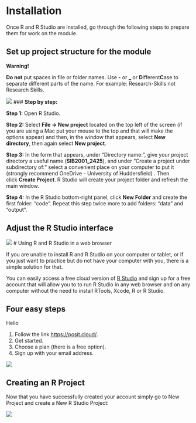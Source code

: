 # Installation

Once R and R Studio are installed, go through the following steps to prepare them for work on the module. 

## Set up project structure for the module

**Warning!**

**Do not** put spaces in file or folder names. Use **-** or **\_** or **D**ifferent**C**ase to separate different parts of the name. For example: Research-Skills not Research Skills.

![](images/StepOne.gif)
### **Step by step:**

**Step 1:** Open R Studio.

**Step 2:** Select **File → New project** located on the top left of the screen (if you are using a Mac put your mouse to the top and that will make the options appear) and then, in the window that appears, select **New directory**, then again select **New project**.

**Step 3:** In the form that appears, under "Directory name:", give your project directory a useful name (**SIB2001_2425**), and under "Create a project under subdirectory of:" select a convenient place on your computer to put it (strongly recommend OneDrive - University of Huddersfield) . Then click **Create Project**. R Studio will create your project folder and refresh the main window.

**Step 4:** In the R Studio bottom-right panel, click **New Folder** and create the first folder: "code". Repeat this step twice more to add folders: "data" and "output".

## Adjust the R Studio interface

![](images/StepTwo.gif)
# Using R and R Studio in a web browser

If you are unable to install R and R Studio on your computer or tablet, or if you just want to practice but do not have your computer with you, there is a simple solution for that.

You can easily access a free cloud version of [R Studio](https://posit.cloud/) and sign up for a free account that will allow you to to run R Studio in any web browser and on any computer without the need to install RTools, Xcode, R or R Studio.

## Four easy steps

Hello

1.  Follow the link <https://posit.cloud/>.
2.  Get started.
3.  Choose a plan (there is a free option).
4.  Sign up with your email address.

![](images/signing_up.gif)

## Creating an R Project

Now that you have successfully created your account simply go to New Project and create a New R Studio Project:

![](images/r_project.gif)
